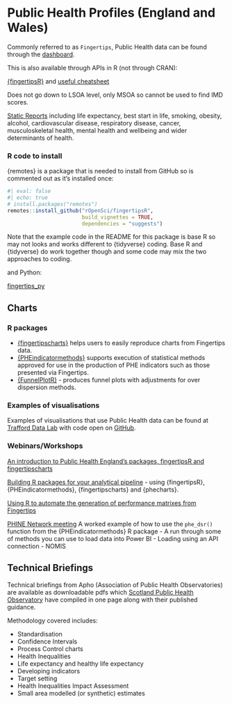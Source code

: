 # Public Health Profiles (England and Wales)

Commonly referred to as `Fingertips`, Public Health data can be found through the [dashboard](https://fingertips.phe.org.uk/).

This is also available through APIs in R (not through CRAN):

[{fingertipsR}](https://github.com/ropensci/fingertipsR) and [useful cheatsheet](https://rpubs.com/jflowers/274982)

Does not go down to LSOA level, only MSOA so cannot be used to find IMD scores.

[Static Reports](https://fingertips.phe.org.uk/static-reports/health-trends-in-england/about.html) including life expectancy, best start in life, smoking, obesity, alcohol, cardiovascular disease, respiratory disease, cancer, musculoskeletal health, mental health and wellbeing and wider determinants of health.

### R code to install

{remotes} is a package that is needed to install from GitHub so is commented out as it's installed once:

```r
#| eval: false
#| echo: true
# install.packages("remotes") 
remotes::install_github("rOpenSci/fingertipsR",
                        build_vignettes = TRUE,
                        dependencies = "suggests")
```

Note that the example code in the README for this package is base R so may not looks and works different to {tidyverse} coding. Base R and {tidyverse} do work together though and some code may mix the two approaches to coding.

and Python:

[fingertips_py](https://fingertips-py.readthedocs.io/en/latest/)

## Charts

### R packages

-   [{fingertipscharts}](https://github.com/ukhsa-collaboration/fingertipscharts) helps users to easily reproduce charts from Fingertips data.
-   [{PHEindicatormethods}](https://github.com/ukhsa-collaboration/PHEindicatormethods) supports execution of statistical methods approved for use in the production of PHE indicators such as those presented via Fingertips.
-   [{FunnelPlotR}](https://github.com/nhs-r-community/FunnelPlotR) - produces funnel plots with adjustments for over dispersion methods.

### Examples of visualisations

Examples of visualisations that use Public Health data can be found at [Trafford Data Lab](https://www.trafforddatalab.io/) with code open on [GitHub](https://github.com/traffordDataLab).

### Webinars/Workshops

[An introduction to Public Health England's packages, fingertipsR and fingertipscharts](https://www.youtube.com/watch?v=veJlBNoK1zA)

[Building R packages for your analytical pipeline](https://www.youtube.com/watch?v=YjUPgHuw53E) - using {fingertipsR}, {PHEindicatormethods}, {fingertipscharts} and {phecharts}.

[Using R to automate the generation of performance matrixes from Fingertips](https://www.youtube.com/watch?v=8jcPwD8x8WE&t=14727s)

[PHINE Network meeting](https://www.youtube.com/watch?v=EQGBVbUL9zM) A worked example of how to use the `phe_dsr()` function from the {PHEindicatormethods} R package - A run through some of methods you can use to load data into Power BI - Loading using an API connection - NOMIS

## Technical Briefings

Technical briefings from Apho (Association of Public Health Observatories) are available as downloadable pdfs which [Scotland Public Health Observatory](https://www.scotpho.org.uk/methods-and-data/methodology/) have compiled in one page along with their published guidance.

Methodology covered includes:

- Standardisation
- Confidence Intervals
- Process Control charts
- Health Inequalities
- Life expectancy and healthy life expectancy
- Developing indicators
- Target setting
- Health Inequalities Impact Assessment
- Small area modelled (or synthetic) estimates
